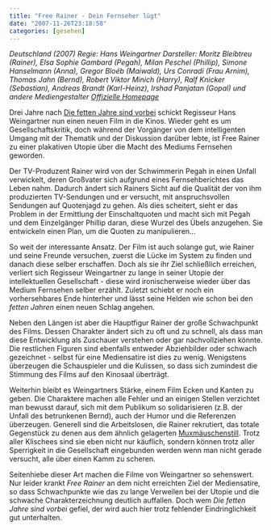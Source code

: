 ```yaml
---
title: "Free Rainer - Dein Fernseher lügt"
date: "2007-11-26T23:18:58"
categories: [gesehen]
---
```


*Deutschland (2007)
Regie: Hans Weingartner
Darsteller: Moritz Bleibtreu (Rainer), Elsa Sophie Gambard (Pegah), Milan Peschel (Phillip), Simone Hanselmann (Anna), Gregor Bloéb (Maiwald), Urs Conradi (Frau Arnim), Thomas Jahn (Bernd), Robert Viktor Minich (Harry), Ralf Knicker (Sebastian), Andreas Brandt (Karl-Heinz), Irshad Panjatan (Gopal) und andere Mediengestalter
[Offizielle Homepage](http://www.freerainer.de/)*

Drei Jahre nach [Die fetten Jahre sind vorbei](/blog/2004/12/20/die-fetten-jahre-sind-vorbei/) schickt Regisseur Hans Weingartner nun einen neuen Film in die Kinos. Wieder geht es um Gesellschaftskritik, doch während der Vorgänger von dem intelligenten Umgang mit der Thematik und der Diskussion darüber lebte, ist Free Rainer zu einer plakativen Utopie über die Macht des Mediums Fernsehen geworden.

Der TV-Produzent Rainer wird von der Schwimmerin Pegah in einen Unfall verwickelt, deren Großvater sich aufgrund eines Fernsehberichtes das Leben nahm. Dadurch ändert sich Rainers Sicht auf die Qualität der von ihm produzierten TV-Sendungen und er versucht, mit anspruchsvollen Sendungen auf Quotenjagd zu gehen. Als dies scheitert, sieht er das Problem in der Ermittlung der Einschaltquoten und macht sich mit Pegah und dem Einzelgänger Phillip daran, diese Wurzel des Übels anzugehen. Sie entwickeln einen Plan, um die Quoten zu manipulieren...

So weit der interessante Ansatz. Der Film ist auch solange gut, wie Rainer und seine Freunde versuchen, zuerst die Lücke im System zu finden und danach diese selber erschaffen. Doch als sie ihr Ziel schließlich erreichen, verliert sich Regisseur Weingartner zu lange in seiner Utopie der intellektuellen Gesellschaft - diese wird ironischerweise wieder über das Medium Fernsehen selber erzählt. Zuletzt schiebt er noch ein vorhersehbares Ende hinterher und lässt seine Helden wie schon bei den *fetten Jahren* einen neuen Schlag angehen.

Neben den Längen ist aber die Hauptfigur Rainer der große Schwachpunkt des Films. Dessen Charakter ändert sich zu oft und zu schnell, als dass man diese Entwicklung als Zuschauer verstehen oder gar nachvollziehen könnte. Die restlichen Figuren sind ebenfalls entweder Abziehbilder oder schwach gezeichnet - selbst für eine Mediensatire ist dies zu wenig. Wenigstens überzeugen die Schauspieler und die Kulissen, so dass sich zumindest die Stimmung des Films auf den Kinosaal überträgt.

Weiterhin bleibt es Weingartners Stärke, einem Film Ecken und Kanten zu geben. Die Charaktere machen alle Fehler und an einigen Stellen verzichtet man bewusst darauf, sich mit dem Publikum so solidarisieren (z.B. der Unfall des betrunkenen Bernd), auch der Humor und die Referenzen überzeugen. Generell sind die Arbeitslosen, die Rainer rekrutiert, das totale Gegenstück zu denen aus dem ähnlich gelagerten [Muxmäuschenstill](http://www.mux-braucht-dich.de/). Trotz aller Klischees sind sie eben nicht nur käuflich, sondern können trotz aller Sperrigkeit in die Gesellschaft eingebunden werden wenn man nicht gerade versucht, alle über einen Kamm zu scheren.

Seitenhiebe dieser Art machen die Filme von Weingartner so sehenswert. Nur leider krankt *Free Rainer* an dem nicht erreichten Ziel der Mediensatire, so dass Schwachpunkte wie das zu lange Verweilen bei der Utopie und die schwache Charakterzeichnung deutlich auffallen. Doch wem *Die fetten Jahre sind vorbei* gefiel, der wird auch hier trotz fehlender Eindringlichkeit gut unterhalten.
